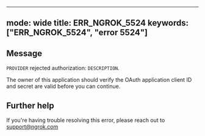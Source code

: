 
---
mode: wide
title: ERR_NGROK_5524
keywords: ["ERR_NGROK_5524", "error 5524"]
---

## Message
`PROVIDER` rejected authorization: `DESCRIPTION`.

The owner of this application should verify the OAuth application client ID and secret are valid before you can continue.




## Further help
If you're having trouble resolving this error, please reach out to [support@ngrok.com](mailto:support@ngrok.com?subject=Help%20with%20ERR_NGROK_5524)

